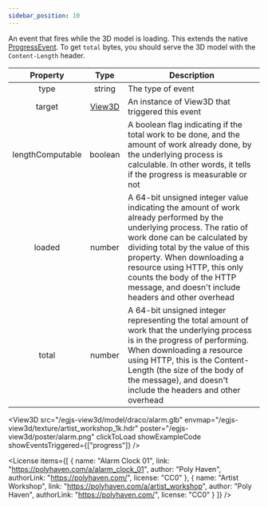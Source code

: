 ```yaml
---
sidebar_position: 10
---
```



An event that fires while the 3D model is loading.
This extends the native [ProgressEvent](https://developer.mozilla.org/en-US/docs/Web/API/ProgressEvent).
To get `total` bytes, you should serve the 3D model with the `Content-Length` header.

|Property|Type|Description|
|:---:|:---:|---|
|type|string|The type of event|
|target|[View3D](/docs/api/View3D)|An instance of View3D that triggered this event|
|lengthComputable|boolean|A boolean flag indicating if the total work to be done, and the amount of work already done, by the underlying process is calculable. In other words, it tells if the progress is measurable or not|
|loaded|number|A 64-bit unsigned integer value indicating the amount of work already performed by the underlying process. The ratio of work done can be calculated by dividing total by the value of this property. When downloading a resource using HTTP, this only counts the body of the HTTP message, and doesn't include headers and other overhead|
|total|number|A 64-bit unsigned integer representing the total amount of work that the underlying process is in the progress of performing. When downloading a resource using HTTP, this is the Content-Length (the size of the body of the message), and doesn't include the headers and other overhead|

<View3D
  src="/egjs-view3d/model/draco/alarm.glb"
  envmap="/egjs-view3d/texture/artist_workshop_1k.hdr"
  poster="/egjs-view3d/poster/alarm.png"
  clickToLoad
  showExampleCode
  showEventsTriggered={["progress"]} />

<License items={[
  {
    name: "Alarm Clock 01",
    link: "https://polyhaven.com/a/alarm_clock_01",
    author: "Poly Haven",
    authorLink: "https://polyhaven.com/",
    license: "CC0"
  },
  {
    name: "Artist Workshop",
    link: "https://polyhaven.com/a/artist_workshop",
    author: "Poly Haven",
    authorLink: "https://polyhaven.com/",
    license: "CC0"
  }
]} />
